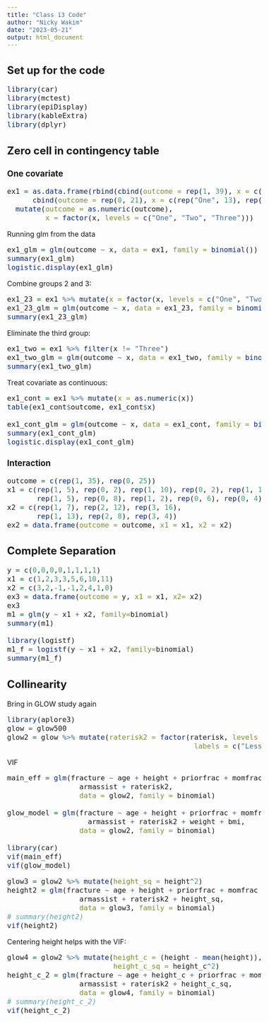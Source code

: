 ```yaml
---
title: "Class 13 Code"
author: "Nicky Wakim"
date: "2023-05-21"
output: html_document
---
```

<style type="text/css">
.main-container {
  max-width: 1100px;
  margin-left: auto;
  margin-right: auto;
}
</style>

<style type="text/css">
body, td {
   font-size: 16px;
}
code.r{
  font-size: 16px;
}
pre {
  font-size: 16px
}
</style>

## Set up for the code
```r
library(car)
library(mctest)
library(epiDisplay)
library(kableExtra)
library(dplyr)
```

## Zero cell in contingency table

### One covariate
```r
ex1 = as.data.frame(rbind(cbind(outcome = rep(1, 39), x = c(rep("One", 7), rep("Two", 12), rep("Three", 20))), 
      cbind(outcome = rep(0, 21), x = c(rep("One", 13), rep("Two", 8))))) %>%
  mutate(outcome = as.numeric(outcome), 
         x = factor(x, levels = c("One", "Two", "Three")))
```

Running glm from the data
```r
ex1_glm = glm(outcome ~ x, data = ex1, family = binomial())
summary(ex1_glm)
logistic.display(ex1_glm)
```

Combine groups 2 and 3:
```r
ex1_23 = ex1 %>% mutate(x = factor(x, levels = c("One", "Two", "Three"), labels = c("One", "Two", "Two")))
ex1_23_glm = glm(outcome ~ x, data = ex1_23, family = binomial())
summary(ex1_23_glm)
```

Eliminate the third group:
```r
ex1_two = ex1 %>% filter(x != "Three")
ex1_two_glm = glm(outcome ~ x, data = ex1_two, family = binomial())
summary(ex1_two_glm)
```

Treat covariate as continuous:
```r
ex1_cont = ex1 %>% mutate(x = as.numeric(x))
table(ex1_cont$outcome, ex1_cont$x)

ex1_cont_glm = glm(outcome ~ x, data = ex1_cont, family = binomial())
summary(ex1_cont_glm)
logistic.display(ex1_cont_glm)
```

### Interaction
```r
outcome = c(rep(1, 35), rep(0, 25))
x1 = c(rep(1, 5), rep(0, 2), rep(1, 10), rep(0, 2), rep(1, 15), rep(0, 1),
       rep(1, 5), rep(0, 8), rep(1, 2), rep(0, 6), rep(0, 4))
x2 = c(rep(1, 7), rep(2, 12), rep(3, 16), 
       rep(1, 13), rep(2, 8), rep(3, 4))
ex2 = data.frame(outcome = outcome, x1 = x1, x2 = x2)
```

## Complete Separation
```r
y = c(0,0,0,0,1,1,1,1)
x1 = c(1,2,3,3,5,6,10,11)
x2 = c(3,2,-1,-1,2,4,1,0)
ex3 = data.frame(outcome = y, x1 = x1, x2= x2)
ex3
m1 = glm(y ~ x1 + x2, family=binomial)
summary(m1)

library(logistf)
m1_f = logistf(y ~ x1 + x2, family=binomial)
summary(m1_f)
```


## Collinearity

Bring in GLOW study again
```r
library(aplore3)
glow = glow500
glow2 = glow %>% mutate(raterisk2 = factor(raterisk, levels = c("Less", "Same", "Greater"), 
                                            labels = c("Less and Same", "Less and Same", "Greater"))) 
```

VIF
```r
main_eff = glm(fracture ~ age + height + priorfrac + momfrac + 
                 armassist + raterisk2, 
                 data = glow2, family = binomial)

glow_model = glm(fracture ~ age + height + priorfrac + momfrac + 
                   armassist + raterisk2 + weight + bmi, 
                 data = glow2, family = binomial)

library(car)
vif(main_eff)
vif(glow_model)
```


```r
glow3 = glow2 %>% mutate(height_sq = height^2)
height2 = glm(fracture ~ age + height + priorfrac + momfrac + 
                 armassist + raterisk2 + height_sq, 
                 data = glow3, family = binomial)
# summary(height2)
vif(height2)
```

Centering height helps with the VIF:
```r
glow4 = glow2 %>% mutate(height_c = (height - mean(height)), 
                         height_c_sq = height_c^2)
height_c_2 = glm(fracture ~ age + height_c + priorfrac + momfrac + 
                 armassist + raterisk2 + height_c_sq, 
                 data = glow4, family = binomial)
# summary(height_c_2)
vif(height_c_2)
```